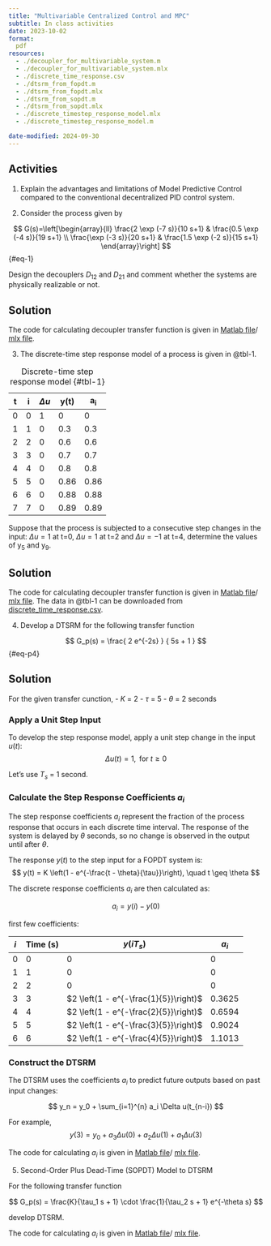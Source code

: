 ```yaml
---
title: "Multivariable Centralized Control and MPC"
subtitle: In class activities
date: 2023-10-02
format:
  pdf
resources:
  - ./decoupler_for_multivariable_system.m
  - ./decoupler_for_multivariable_system.mlx
  - ./discrete_time_response.csv
  - ./dtsrm_from_fopdt.m
  - ./dtsrm_from_fopdt.mlx
  - ./dtsrm_from_sopdt.m
  - ./dtsrm_from_sopdt.mlx
  - ./discrete_timestep_response_model.mlx
  - ./discrete_timestep_response_model.m

date-modified: 2024-09-30
---
```


## Activities

1. Explain the advantages and limitations of Model Predictive Control compared to the conventional decentralized PID control system.

2. Consider the process given by

$$
G(s)=\left[\begin{array}{ll}
\frac{2 \exp (-7 s)}{10 s+1} & \frac{0.5 \exp (-4 s)}{19 s+1} \\
\frac{\exp (-3 s)}{20 s+1} & \frac{1.5 \exp (-2 s)}{15 s+1}
\end{array}\right]
$${#eq-1}

Design the decouplers $D_{12}$ and $D_{21}$ and comment whether the systems are physically realizable or not.

::: {.callout-tip collapse="true"}
## Solution

The code for calculating decoupler transfer function is given in [Matlab
file](./decoupler_for_multivariable_system.m)/ [mlx
file](./decoupler_for_multivariable_system.mlx). 

:::


3. The discrete-time step response model of a process is given in @tbl-1.

| t | i | $\Delta u$ | y(t) | a~i~ |
| - | - | - | - | -                |
| 0 | 0 | 1 | 0 | 0                |
| 1 | 1 | 0 | 0.3 | 0.3            |
| 2 | 2 | 0 | 0.6 | 0.6            |
| 3 | 3 | 0 | 0.7 | 0.7            |
| 4 | 4 | 0 | 0.8 | 0.8            |
| 5 | 5 | 0 | 0.86 | 0.86          |
| 6 | 6 | 0 | 0.88 | 0.88          |
| 7 | 7 | 0 | 0.89 | 0.89          |

:Discrete-time step response model {#tbl-1}

Suppose that the process is subjected to a consecutive step changes in the
input: $\Delta u=1$ at t=0, $\Delta u=1$ at t=2 and $\Delta u=-1$ at t=4,
determine the values of y~5~ and y~9~.

::: {.callout-tip collapse="true"}
## Solution

The code for calculating decoupler transfer function is given in [Matlab
file](./discrete_timestep_response_model.m)/ [mlx
file](./discrete_timestep_response_model.mlx). The data in @tbl-1 can be
downloaded from [discrete_time_response.csv](./discrete_time_response.csv).

:::

4. Develop a DTSRM for the following transfer function

$$
G_p(s) = \frac{ 2 e^{-2s} } { 5s + 1 }
$$ {#eq-p4}

:::{.callout-tip collapse="true"}

## Solution

For the given transfer cunction, 
- $K$ = 2
- $\tau$ = 5
- $\theta$ = 2 seconds

### Apply a Unit Step Input

To develop the step response model, apply a unit step change in the input $u(t)$:
$$
\Delta u(t) = 1, \text{ for } t \geq 0
$$

Let's use $T_s$ = 1 second. 

### Calculate the Step Response Coefficients $a_i$

The step response coefficients $a_i$ represent the fraction of the process
response that occurs in each discrete time interval. The response of the system
is delayed by $\theta$ seconds, so no change is observed in the output until
after $\theta$.

The response $y(t)$ to the step input for a FOPDT system is:
$$
y(t) = K \left(1 - e^{-\frac{t - \theta}{\tau}}\right), \quad t \geq \theta
$$

The discrete response coefficients $a_i$ are then calculated as:

$$
a_i = y(i) - y(0)
$$

first few coefficients:

| $i$ | Time (s) | $y(i T_s)$ | $a_i$ |
|-------|----------|--------------|---------|
| 0     | 0        | 0            | 0       |
| 1     | 1        | 0            | 0       |
| 2     | 2        | 0            | 0       |
| 3     | 3        | $2 \left(1 - e^{-\frac{1}{5}}\right)$ | 0.3625|
| 4     | 4        | $2 \left(1 - e^{-\frac{2}{5}}\right)$ | 0.6594|
| 5     | 5        | $2 \left(1 - e^{-\frac{3}{5}}\right)$ | 0.9024|
| 6     | 6        | $2 \left(1 - e^{-\frac{4}{5}}\right)$ | 1.1013|

### Construct the DTSRM

The DTSRM uses the coefficients $a_i$ to predict future outputs based on past
input changes:

$$
y_n = y_0 + \sum_{i=1}^{n} a_i \Delta u(t_{n-i})
$$

For example,
$$
y(3) = y_0 + a_3 \Delta u(0) + a_2 \Delta u(1) + a_1 \Delta u(3)
$$

The code for calculating $a_i$ is given in [Matlab
file](./dtsrm_from_fopdt.m)/ [mlx file](./dtsrm_from_fopdt.mlx). 
:::

5. Second-Order Plus Dead-Time (SOPDT) Model to DTSRM

For the following transfer function 

$$
G_p(s) = \frac{K}{\tau_1 s + 1} \cdot \frac{1}{\tau_2 s + 1} e^{-\theta s}
$$

develop DTSRM. 


:::{.callout-tip collapse="true"}
The code for calculating $a_i$ is given in [Matlab
file](./dtsrm_from_sopdt.m)/ [mlx file](./dtsrm_from_sopdt.mlx). 
:::



